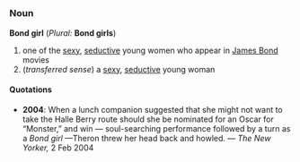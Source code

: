 =={{en}}==
===Noun===
'''Bond girl''' (''Plural:''  '''Bond girls''')
# one of the [[sexy]], [[seductive]] young women who appear in [[James Bond]] movies
# (''transferred sense'') a [[sexy]], [[seductive]] young woman

====Quotations====
*'''2004''': When a lunch companion suggested that she might not want to take the Halle Berry route should she be nominated for an Oscar for “Monster,” and win &mdash; soul-searching performance followed by a turn as a ''Bond girl'' &mdash;Theron threw her head back and howled. &mdash; ''The New Yorker,'' 2 Feb 2004